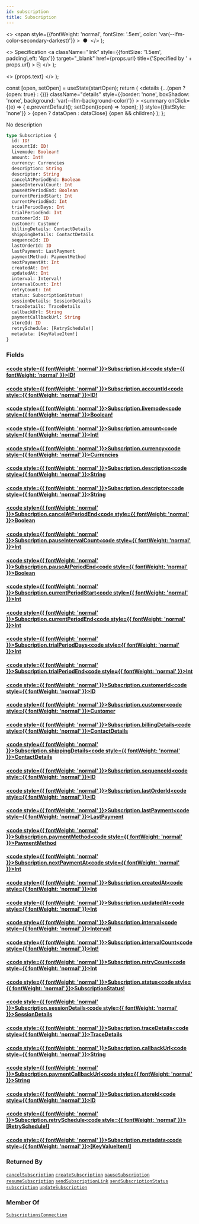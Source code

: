 ```yaml
---
id: subscription
title: Subscription
---
```


  <>
    <span
      style={{fontWeight: 'normal', fontSize: '.5em', color: 'var(--ifm-color-secondary-darkest)'}}
    >
      &nbsp;●&nbsp;
    </span>
  </>
);

  <>
    Specification
    <a
      className="link"
      style={{fontSize: '1.5em', paddingLeft: '4px'}}
      target="_blank"
      href={props.url}
      title={'Specified by ' + props.url}
    >
      ⎘
    </a>
  </>
);

  <>
    <span className={props.class}>{props.text}</span>
  </>
);


  const [open, setOpen] = useState(startOpen);
  return (
    <details
      {...(open ? {open: true} : {})}
      className="details"
      style={{border: 'none', boxShadow: 'none', background: 'var(--ifm-background-color)'}}
    >
      <summary
        onClick={(e) => {
          e.preventDefault();
          setOpen((open) => !open);
        }}
        style={{listStyle: 'none'}}
      >
        {open ? dataOpen : dataClose}
      </summary>
      {open && children}
    </details>
  );
};

No description

```graphql
type Subscription {
  id: ID!
  accountId: ID!
  livemode: Boolean!
  amount: Int!
  currency: Currencies
  description: String
  descriptor: String
  cancelAtPeriodEnd: Boolean
  pauseIntervalCount: Int
  pauseAtPeriodEnd: Boolean
  currentPeriodStart: Int
  currentPeriodEnd: Int
  trialPeriodDays: Int
  trialPeriodEnd: Int
  customerId: ID
  customer: Customer
  billingDetails: ContactDetails
  shippingDetails: ContactDetails
  sequenceId: ID
  lastOrderId: ID
  lastPayment: LastPayment
  paymentMethod: PaymentMethod
  nextPaymentAt: Int
  createdAt: Int
  updatedAt: Int
  interval: Interval!
  intervalCount: Int!
  retryCount: Int
  status: SubscriptionStatus!
  sessionDetails: SessionDetails
  traceDetails: TraceDetails
  callbackUrl: String
  paymentCallbackUrl: String
  storeId: ID
  retrySchedule: [RetrySchedule!]
  metadata: [KeyValueItem!]
}
```

### Fields

#### [<code style={{ fontWeight: 'normal' }}>Subscription.<b>id</b></code>](#)<Bullet />[<code style={{ fontWeight: 'normal' }}><b>ID!</b></code>](/docs/apis/graphql/types/scalars/id.mdx) <Badge class="badge badge--secondary badge--non_null" text="non-null"/> <Badge class="badge badge--secondary " text="scalar"/>

#### [<code style={{ fontWeight: 'normal' }}>Subscription.<b>accountId</b></code>](#)<Bullet />[<code style={{ fontWeight: 'normal' }}><b>ID!</b></code>](/docs/apis/graphql/types/scalars/id.mdx) <Badge class="badge badge--secondary badge--non_null" text="non-null"/> <Badge class="badge badge--secondary " text="scalar"/>

#### [<code style={{ fontWeight: 'normal' }}>Subscription.<b>livemode</b></code>](#)<Bullet />[<code style={{ fontWeight: 'normal' }}><b>Boolean!</b></code>](/docs/apis/graphql/types/scalars/boolean.mdx) <Badge class="badge badge--secondary badge--non_null" text="non-null"/> <Badge class="badge badge--secondary " text="scalar"/>

#### [<code style={{ fontWeight: 'normal' }}>Subscription.<b>amount</b></code>](#)<Bullet />[<code style={{ fontWeight: 'normal' }}><b>Int!</b></code>](/docs/apis/graphql/types/scalars/int.mdx) <Badge class="badge badge--secondary badge--non_null" text="non-null"/> <Badge class="badge badge--secondary " text="scalar"/>

#### [<code style={{ fontWeight: 'normal' }}>Subscription.<b>currency</b></code>](#)<Bullet />[<code style={{ fontWeight: 'normal' }}><b>Currencies</b></code>](/docs/apis/graphql/types/enums/currencies.mdx) <Badge class="badge badge--secondary " text="enum"/>

#### [<code style={{ fontWeight: 'normal' }}>Subscription.<b>description</b></code>](#)<Bullet />[<code style={{ fontWeight: 'normal' }}><b>String</b></code>](/docs/apis/graphql/types/scalars/string.mdx) <Badge class="badge badge--secondary " text="scalar"/>

#### [<code style={{ fontWeight: 'normal' }}>Subscription.<b>descriptor</b></code>](#)<Bullet />[<code style={{ fontWeight: 'normal' }}><b>String</b></code>](/docs/apis/graphql/types/scalars/string.mdx) <Badge class="badge badge--secondary " text="scalar"/>

#### [<code style={{ fontWeight: 'normal' }}>Subscription.<b>cancelAtPeriodEnd</b></code>](#)<Bullet />[<code style={{ fontWeight: 'normal' }}><b>Boolean</b></code>](/docs/apis/graphql/types/scalars/boolean.mdx) <Badge class="badge badge--secondary " text="scalar"/>

#### [<code style={{ fontWeight: 'normal' }}>Subscription.<b>pauseIntervalCount</b></code>](#)<Bullet />[<code style={{ fontWeight: 'normal' }}><b>Int</b></code>](/docs/apis/graphql/types/scalars/int.mdx) <Badge class="badge badge--secondary " text="scalar"/>

#### [<code style={{ fontWeight: 'normal' }}>Subscription.<b>pauseAtPeriodEnd</b></code>](#)<Bullet />[<code style={{ fontWeight: 'normal' }}><b>Boolean</b></code>](/docs/apis/graphql/types/scalars/boolean.mdx) <Badge class="badge badge--secondary " text="scalar"/>

#### [<code style={{ fontWeight: 'normal' }}>Subscription.<b>currentPeriodStart</b></code>](#)<Bullet />[<code style={{ fontWeight: 'normal' }}><b>Int</b></code>](/docs/apis/graphql/types/scalars/int.mdx) <Badge class="badge badge--secondary " text="scalar"/>

#### [<code style={{ fontWeight: 'normal' }}>Subscription.<b>currentPeriodEnd</b></code>](#)<Bullet />[<code style={{ fontWeight: 'normal' }}><b>Int</b></code>](/docs/apis/graphql/types/scalars/int.mdx) <Badge class="badge badge--secondary " text="scalar"/>

#### [<code style={{ fontWeight: 'normal' }}>Subscription.<b>trialPeriodDays</b></code>](#)<Bullet />[<code style={{ fontWeight: 'normal' }}><b>Int</b></code>](/docs/apis/graphql/types/scalars/int.mdx) <Badge class="badge badge--secondary " text="scalar"/>

#### [<code style={{ fontWeight: 'normal' }}>Subscription.<b>trialPeriodEnd</b></code>](#)<Bullet />[<code style={{ fontWeight: 'normal' }}><b>Int</b></code>](/docs/apis/graphql/types/scalars/int.mdx) <Badge class="badge badge--secondary " text="scalar"/>

#### [<code style={{ fontWeight: 'normal' }}>Subscription.<b>customerId</b></code>](#)<Bullet />[<code style={{ fontWeight: 'normal' }}><b>ID</b></code>](/docs/apis/graphql/types/scalars/id.mdx) <Badge class="badge badge--secondary " text="scalar"/>

#### [<code style={{ fontWeight: 'normal' }}>Subscription.<b>customer</b></code>](#)<Bullet />[<code style={{ fontWeight: 'normal' }}><b>Customer</b></code>](/docs/apis/graphql/types/objects/customer.mdx) <Badge class="badge badge--secondary " text="object"/>

#### [<code style={{ fontWeight: 'normal' }}>Subscription.<b>billingDetails</b></code>](#)<Bullet />[<code style={{ fontWeight: 'normal' }}><b>ContactDetails</b></code>](/docs/apis/graphql/types/objects/contact-details.mdx) <Badge class="badge badge--secondary " text="object"/>

#### [<code style={{ fontWeight: 'normal' }}>Subscription.<b>shippingDetails</b></code>](#)<Bullet />[<code style={{ fontWeight: 'normal' }}><b>ContactDetails</b></code>](/docs/apis/graphql/types/objects/contact-details.mdx) <Badge class="badge badge--secondary " text="object"/>

#### [<code style={{ fontWeight: 'normal' }}>Subscription.<b>sequenceId</b></code>](#)<Bullet />[<code style={{ fontWeight: 'normal' }}><b>ID</b></code>](/docs/apis/graphql/types/scalars/id.mdx) <Badge class="badge badge--secondary " text="scalar"/>

#### [<code style={{ fontWeight: 'normal' }}>Subscription.<b>lastOrderId</b></code>](#)<Bullet />[<code style={{ fontWeight: 'normal' }}><b>ID</b></code>](/docs/apis/graphql/types/scalars/id.mdx) <Badge class="badge badge--secondary " text="scalar"/>

#### [<code style={{ fontWeight: 'normal' }}>Subscription.<b>lastPayment</b></code>](#)<Bullet />[<code style={{ fontWeight: 'normal' }}><b>LastPayment</b></code>](/docs/apis/graphql/types/objects/last-payment.mdx) <Badge class="badge badge--secondary " text="object"/>

#### [<code style={{ fontWeight: 'normal' }}>Subscription.<b>paymentMethod</b></code>](#)<Bullet />[<code style={{ fontWeight: 'normal' }}><b>PaymentMethod</b></code>](/docs/apis/graphql/types/objects/payment-method.mdx) <Badge class="badge badge--secondary " text="object"/>

#### [<code style={{ fontWeight: 'normal' }}>Subscription.<b>nextPaymentAt</b></code>](#)<Bullet />[<code style={{ fontWeight: 'normal' }}><b>Int</b></code>](/docs/apis/graphql/types/scalars/int.mdx) <Badge class="badge badge--secondary " text="scalar"/>

#### [<code style={{ fontWeight: 'normal' }}>Subscription.<b>createdAt</b></code>](#)<Bullet />[<code style={{ fontWeight: 'normal' }}><b>Int</b></code>](/docs/apis/graphql/types/scalars/int.mdx) <Badge class="badge badge--secondary " text="scalar"/>

#### [<code style={{ fontWeight: 'normal' }}>Subscription.<b>updatedAt</b></code>](#)<Bullet />[<code style={{ fontWeight: 'normal' }}><b>Int</b></code>](/docs/apis/graphql/types/scalars/int.mdx) <Badge class="badge badge--secondary " text="scalar"/>

#### [<code style={{ fontWeight: 'normal' }}>Subscription.<b>interval</b></code>](#)<Bullet />[<code style={{ fontWeight: 'normal' }}><b>Interval!</b></code>](/docs/apis/graphql/types/enums/interval.mdx) <Badge class="badge badge--secondary badge--non_null" text="non-null"/> <Badge class="badge badge--secondary " text="enum"/>

#### [<code style={{ fontWeight: 'normal' }}>Subscription.<b>intervalCount</b></code>](#)<Bullet />[<code style={{ fontWeight: 'normal' }}><b>Int!</b></code>](/docs/apis/graphql/types/scalars/int.mdx) <Badge class="badge badge--secondary badge--non_null" text="non-null"/> <Badge class="badge badge--secondary " text="scalar"/>

#### [<code style={{ fontWeight: 'normal' }}>Subscription.<b>retryCount</b></code>](#)<Bullet />[<code style={{ fontWeight: 'normal' }}><b>Int</b></code>](/docs/apis/graphql/types/scalars/int.mdx) <Badge class="badge badge--secondary " text="scalar"/>

#### [<code style={{ fontWeight: 'normal' }}>Subscription.<b>status</b></code>](#)<Bullet />[<code style={{ fontWeight: 'normal' }}><b>SubscriptionStatus!</b></code>](/docs/apis/graphql/types/enums/subscription-status.mdx) <Badge class="badge badge--secondary badge--non_null" text="non-null"/> <Badge class="badge badge--secondary " text="enum"/>

#### [<code style={{ fontWeight: 'normal' }}>Subscription.<b>sessionDetails</b></code>](#)<Bullet />[<code style={{ fontWeight: 'normal' }}><b>SessionDetails</b></code>](/docs/apis/graphql/types/objects/session-details.mdx) <Badge class="badge badge--secondary " text="object"/>

#### [<code style={{ fontWeight: 'normal' }}>Subscription.<b>traceDetails</b></code>](#)<Bullet />[<code style={{ fontWeight: 'normal' }}><b>TraceDetails</b></code>](/docs/apis/graphql/types/objects/trace-details.mdx) <Badge class="badge badge--secondary " text="object"/>

#### [<code style={{ fontWeight: 'normal' }}>Subscription.<b>callbackUrl</b></code>](#)<Bullet />[<code style={{ fontWeight: 'normal' }}><b>String</b></code>](/docs/apis/graphql/types/scalars/string.mdx) <Badge class="badge badge--secondary " text="scalar"/>

#### [<code style={{ fontWeight: 'normal' }}>Subscription.<b>paymentCallbackUrl</b></code>](#)<Bullet />[<code style={{ fontWeight: 'normal' }}><b>String</b></code>](/docs/apis/graphql/types/scalars/string.mdx) <Badge class="badge badge--secondary " text="scalar"/>

#### [<code style={{ fontWeight: 'normal' }}>Subscription.<b>storeId</b></code>](#)<Bullet />[<code style={{ fontWeight: 'normal' }}><b>ID</b></code>](/docs/apis/graphql/types/scalars/id.mdx) <Badge class="badge badge--secondary " text="scalar"/>

#### [<code style={{ fontWeight: 'normal' }}>Subscription.<b>retrySchedule</b></code>](#)<Bullet />[<code style={{ fontWeight: 'normal' }}><b>[RetrySchedule!]</b></code>](/docs/apis/graphql/types/objects/retry-schedule.mdx) <Badge class="badge badge--secondary " text="list"/> <Badge class="badge badge--secondary " text="object"/>

#### [<code style={{ fontWeight: 'normal' }}>Subscription.<b>metadata</b></code>](#)<Bullet />[<code style={{ fontWeight: 'normal' }}><b>[KeyValueItem!]</b></code>](/docs/apis/graphql/types/objects/key-value-item.mdx) <Badge class="badge badge--secondary " text="list"/> <Badge class="badge badge--secondary " text="object"/>

### Returned By

[`cancelSubscription`](/docs/apis/graphql/operations/mutations/cancel-subscription.mdx) <Badge class="badge badge--secondary badge--relation" text="mutation"/><Bullet />[`createSubscription`](/docs/apis/graphql/operations/mutations/create-subscription.mdx) <Badge class="badge badge--secondary badge--relation" text="mutation"/><Bullet />[`pauseSubscription`](/docs/apis/graphql/operations/mutations/pause-subscription.mdx) <Badge class="badge badge--secondary badge--relation" text="mutation"/><Bullet />[`resumeSubscription`](/docs/apis/graphql/operations/mutations/resume-subscription.mdx) <Badge class="badge badge--secondary badge--relation" text="mutation"/><Bullet />[`sendSubscriptionLink`](/docs/apis/graphql/operations/mutations/send-subscription-link.mdx) <Badge class="badge badge--secondary badge--relation" text="mutation"/><Bullet />[`sendSubscriptionStatus`](/docs/apis/graphql/operations/mutations/send-subscription-status.mdx) <Badge class="badge badge--secondary badge--relation" text="mutation"/><Bullet />[`subscription`](/docs/apis/graphql/operations/queries/subscription.mdx) <Badge class="badge badge--secondary badge--relation" text="query"/><Bullet />[`updateSubscription`](/docs/apis/graphql/operations/mutations/update-subscription.mdx) <Badge class="badge badge--secondary badge--relation" text="mutation"/>

### Member Of

[`SubscriptionsConnection`](/docs/apis/graphql/types/objects/subscriptions-connection.mdx) <Badge class="badge badge--secondary badge--relation" text="object"/>
